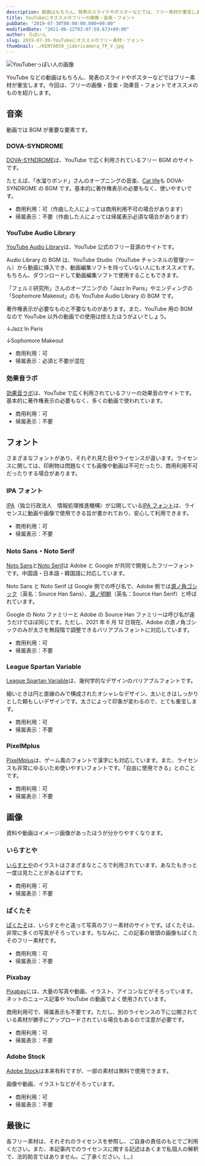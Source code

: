 ```yaml
---
description: 動画はもちろん、発表のスライドやポスターなどでは、フリー素材が重宝します。今回は、フリーの画像・音楽・効果音・フォントでオススメのものを紹介します。
title: YouTubeにオススメのフリーの画像・音楽・フォント
pubDate: "2019-07-30T00:00:00.000+09:00"
modifiedDate: "2021-06-12T02:07:59.673+09:00"
author: ろぼいん
slug: 2019-07-30-YouTubeにオススメのフリー素材・フォント
thumbnail: ./KENTA039_jidoricamera_TP_V.jpg
---
```



![YouTuberっぽい人の画像](./KENTA039_jidoricamera_TP_V.jpg)

YouTube などの動画はもちろん、発表のスライドやポスターなどではフリー素材が重宝します。今回は、フリーの画像・音楽・効果音・フォントでオススメのものを紹介します。

## 音楽

動画では BGM が重要な要素です。

### DOVA-SYNDROME

[DOVA-SYNDROME](https://dova-s.jp/_mobile/)は、YouTube で広く利用されているフリー BGM のサイトです。

たとえば、「水溜りボンド」さんのオープニングの音楽、[Cat life](https://dova-s.jp/_mobile/bgm/play2558.html)も DOVA-SYNDROME の BGM です。基本的に著作権表示の必要もなく、使いやすいです。

- 商用利用：可（作曲した人によっては商用利用不可の場合があります）
- 帰属表示：不要（作曲した人によっては帰属表示必須な場合があります）

### YouTube Audio Library

[YouTube Audio Library](https://www.youtube.com/audiolibrary/music)は、YouTube 公式のフリー音源のサイトです。

Audio Library の BGM は、YouTube Studio（YouTube チャンネルの管理ツール）から動画に挿入でき、動画編集ソフトを持っていない人にもオススメです。もちろん、ダウンロードして動画編集ソフトで使用することもできます。

「フェルミ研究所」さんのオープニングの「Jazz In Paris」やエンディングの「Sophomore Makeout」のも YouTube Audio Library の BGM です。

著作権表示が必要なものと不要なものがあります。また、YouTube 用の BGM なので YouTube 以外の動画での使用は控えたほうがよいでしょう。

↓Jazz In Paris

<YouTube id="mNLJMTRvyj8" />

↓Sophomore Makeout

<YouTube id="g2HzEvU1roY" />

- 商用利用：可
- 帰属表示：必須と不要が混在

### 効果音ラボ

[効果音ラボ](https://soundeffect-lab.info/)は、YouTube で広く利用されているフリーの効果音のサイトです。基本的に著作権表示の必要もなく、多くの動画で使われています。

- 商用利用：可
- 帰属表示：不要

## フォント

さまざまなフォントがあり、それぞれ見た目やライセンスが違います。ライセンスに関しては、印刷物は問題なくても画像や動画は不可だったり、商用利用不可だったりする場合があります。

### IPA フォント

[IPA](https://www.ipa.go.jp/)（独立行政法人　情報処理推進機構）が公開している[IPA フォント](https://www.ipa.go.jp/osc/ipafont)は、ライセンスに動画や画像で使用できる旨が書かれており、安心して利用できます。

- 商用利用：可
- 帰属表示：不要

### Noto Sans・Noto Serif

[Noto Sans](https://fonts.google.com/specimen/Noto+Sans+JP)と[Noto Serif](https://fonts.google.com/specimen/Noto+Serif+JP)は Adobe と Google が共同で開発したフリーフォントです。中国語・日本語・韓国語に対応しています。

Noto Sans と Noto Serif は Google 側での呼び名で、Adobe 側では[源ノ角ゴシック](https://github.com/adobe-fonts/source-han-sans/tree/release)（英名：Source Han Sans）、[源ノ明朝](https://github.com/adobe-fonts/source-han-serif/tree/release)（英名：Source Han Serif）と呼ばれています。

Google の Noto ファミリーと Adobe の Source Han ファミリーは呼び名が違うだけでほぼ同じです。ただし、2021 年 6 月 12 日現在、Adobe の源ノ角ゴシックのみが太さを無段階で調整できるバリアブルフォントに対応しています。

- 商用利用：可
- 帰属表示：不要

### League Spartan Variable

[League Spartan Variable](https://github.com/theleagueof/league-spartan)は、幾何学的なデザインのバリアブルフォントです。

細いときは円と直線のみで構成されたオシャレなデザイン、太いときはしっかりとした頼もしいデザインです。太さによって印象が変わるので、とても重宝します。

- 商用利用：可
- 帰属表示：不要

### PixelMplus

[PixelMplus](http://itouhiro.hatenablog.com/entry/20130602/font)は、ゲーム風のフォントで漢字にも対応しています。また、ライセンスも非常にゆるいため使いやすいフォントです。「自由に使用できる」とのことです。

- 商用利用：可
- 帰属表示：不要

## 画像

資料や動画はイメージ画像があったほうが分かりやすくなります。

### いらすとや

[いらすとや](https://www.irasutoya.com/)のイラストはさまざまなところで利用されています。あなたもきっと一度は見たことがあるはずです。

- 商用利用：可
- 帰属表示：不要

### ぱくたそ

[ぱくたそ](https://www.pakutaso.com/)は、いらすとやと違って写真のフリー素材のサイトです。ぱくたそは、非常に多くの写真がそろっています。ちなみに、この記事の冒頭の画像もぱくたそのフリー素材です。

- 商用利用：可
- 帰属表示：不要

### Pixabay

[Pixabay](https://pixabay.com/ja/)には、大量の写真や動画、イラスト、アイコンなどがそろっています。ネットのニュース記事や YouTube の動画でよく使用されています。

商用利用可で、帰属表示も不要です。ただし、別のライセンスの下に公開されている素材が勝手にアップロードされている場合もあるので注意が必要です。

- 商用利用：可
- 帰属表示：不要

### Adobe Stock

[Adobe Stock](https://stock.adobe.com/jp/free)は本来有料ですが、一部の素材は無料で使用できます。

画像や動画、イラストなどがそろっています。

- 商用利用：可
- 帰属表示：不要

## 最後に

各フリー素材は、それぞれのライセンスを参照し、ご自身の責任のもとでご利用ください。また、本記事内でのライセンスに関する記述はあくまで私個人の解釈で、法的助言ではありません。ご了承ください。(.\_.)
